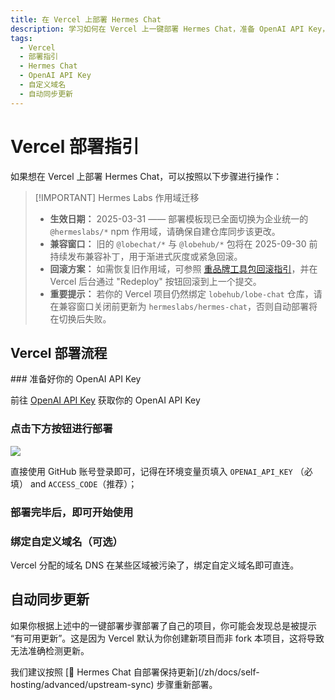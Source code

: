 ```yaml
---
title: 在 Vercel 上部署 Hermes Chat
description: 学习如何在 Vercel 上一键部署 Hermes Chat，准备 OpenAI API Key，点击按钮进行部署，绑定自定义域名，自动同步更新等。
tags:
  - Vercel
  - 部署指引
  - Hermes Chat
  - OpenAI API Key
  - 自定义域名
  - 自动同步更新
---
```


# Vercel 部署指引

如果想在 Vercel 上部署 Hermes Chat，可以按照以下步骤进行操作：

> \[!IMPORTANT] Hermes Labs 作用域迁移
>
> - **生效日期：** 2025-03-31 —— 部署模板现已全面切换为企业统一的 `@hermeslabs/*` npm 作用域，请确保自建仓库同步该更改。
> - **兼容窗口：** 旧的 `@lobechat/*` 与 `@lobehub/*` 包将在 2025-09-30 前持续发布兼容补丁，用于渐进式灰度或紧急回滚。
> - **回滚方案：** 如需恢复旧作用域，可参照 [重品牌工具包回滚指引](/zh/docs/development/rebranding#rollback-strategy)，并在 Vercel 后台通过 "Redeploy" 按钮回滚到上一个提交。
> - **重要提示：** 若你的 Vercel 项目仍然绑定 `lobehub/lobe-chat` 仓库，请在兼容窗口关闭前更新为 `hermeslabs/hermes-chat`，否则自动部署将在切换后失败。

## Vercel 部署流程

<Steps>
  ### 准备好你的 OpenAI API Key

  前往 [OpenAI API Key](https://platform.openai.com/account/api-keys) 获取你的 OpenAI API Key

  ### 点击下方按钮进行部署

  [![][deploy-button-image]][deploy-link]

  直接使用 GitHub 账号登录即可，记得在环境变量页填入 `OPENAI_API_KEY` （必填） and `ACCESS_CODE`（推荐）；

  ### 部署完毕后，即可开始使用

  ### 绑定自定义域名（可选）

  Vercel 分配的域名 DNS 在某些区域被污染了，绑定自定义域名即可直连。
</Steps>

## 自动同步更新

如果你根据上述中的一键部署步骤部署了自己的项目，你可能会发现总是被提示 “有可用更新”。这是因为 Vercel 默认为你创建新项目而非 fork 本项目，这将导致无法准确检测更新。

<Callout>
  我们建议按照 [📘 Hermes Chat 自部署保持更新](/zh/docs/self-hosting/advanced/upstream-sync)
  步骤重新部署。
</Callout>

[deploy-button-image]: https://vercel.com/button
[deploy-link]: https://vercel.com/new/clone?repository-url=https%3A%2F%2Fgithub.com%2Fhermeslabs%2Fhermes-chat&env=OPENAI_API_KEY,ACCESS_CODE&envDescription=Find%20your%20OpenAI%20API%20Key%20by%20click%20the%20right%20Learn%20More%20button.%20%7C%20Access%20Code%20can%20protect%20your%20website&envLink=https%3A%2F%2Fplatform.openai.com%2Faccount%2Fapi-keys&project-name=hermes-chat&repository-name=hermes-chat
